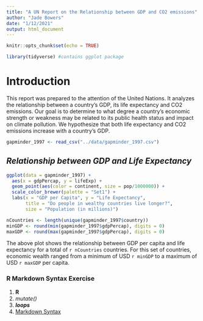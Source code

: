 ```yaml
---
title: "A UN Report on the Relationship between GDP and CO2 emissions"
author: "Jade Bowers"
date: "1/12/2021"
output: html_document
---
```


```r
knitr::opts_chunk$set(echo = TRUE)
```

```r
library(tidyverse) #contains ggplot package
```

# **Introduction**
This report was prepared to the attention of the United Nations. It analyzes the relationship between a country's GDP, its life expectancy and CO2 emissions. Our goal is to determine to what degree a country’s economic strength or weakness may be related to its public health status and impact on climate pollution. We hypothesize that both life expectancy and CO2 emissions increase with a country's GDP.

```r
gapminder_1997 <- read_csv("../data/gapminder_1997.csv")
```

## *Relationship between GDP and Life Expectancy*
```r
ggplot(data = gapminder_1997) +
  aes(x = gdpPercap, y = lifeExp) +
  geom_point(aes(color = continent, size = pop/1000000)) +
  scale_color_brewer(palette = "Set1") +
  labs(x = "GDP per Capita", y = "Life Expectancy", 
       title = "Do people in wealthy countries live longer?", 
       size = "Population (in millions)")
```

```r
nCountries <- length(unique(gapminder_1997$country))
minGDP <- round(min(gapminder_1997$gdpPercap), digits = 0)
maxGDP <- round(max(gapminder_1997$gdpPercap), digits = 0)
```

The above plot shows the relationship between GDP per capita and life expectancy 
for a total of `r nCountries` countries. For this set of countries, 
economic wealth ranged from a minimum of USD `r minGDP`
to a maximum of USD `r maxGDP` per capita.

### R Markdown Syntax Exercise
1. **R**
2. *mutate()*
3. ***loops***
4. [Markdown Syntax](https://rmarkdown.rstudio.com/authoring_basics.html)
